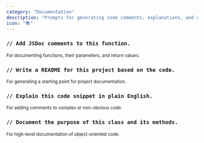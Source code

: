 ```yaml
---
category: "Documentation"
description: "Prompts for generating code comments, explanations, and documentation."
icon: "📚"
---
```


### `// Add JSDoc comments to this function.`
<sub>For documenting functions, their parameters, and return values.</sub>

### `// Write a README for this project based on the code.`
<sub>For generating a starting point for project documentation.</sub>

### `// Explain this code snippet in plain English.`
<sub>For adding comments to complex or non-obvious code.</sub>

### `// Document the purpose of this class and its methods.`
<sub>For high-level documentation of object-oriented code.</sub>
